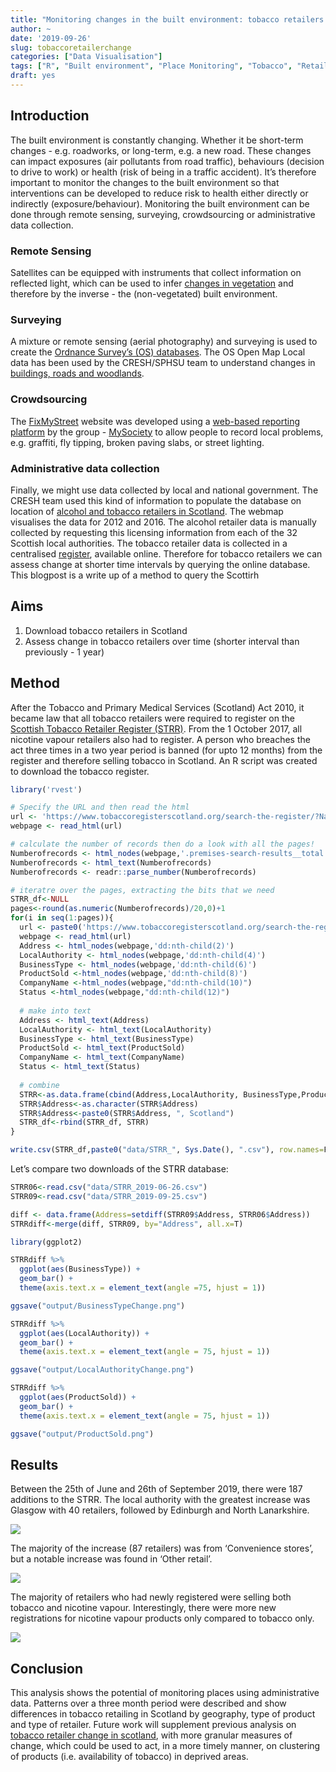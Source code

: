 ```yaml
---
title: "Monitoring changes in the built environment: tobacco retailers in Scotland"
author: ~
date: '2019-09-26'
slug: tobaccoretailerchange
categories: ["Data Visualisation"]
tags: ["R", "Built environment", "Place Monitoring", "Tobacco", "Retail"]
draft: yes
---
```


## Introduction
The built environment is constantly changing. Whether it be short-term changes - e.g. roadworks, or long-term, e.g. a new road. These changes can impact exposures (air pollutants from road traffic), behaviours (decision to drive to work) or health (risk of being in a traffic accident). It's therefore important to monitor the changes to the built environment so that interventions can be developed to reduce risk to health either directly or indirectly (exposure/behaviour). Monitoring the built environment can be done through remote sensing, surveying, crowdsourcing or administrative data collection. 

### Remote Sensing 
Satellites can be equipped with instruments that collect information on reflected light, which can be used to infer [changes in vegetation](https://www.markcherrie.net/post/gee/) and therefore by the inverse - the (non-vegetated) built environment. 

### Surveying
A mixture or remote sensing (aerial photography) and surveying is used to create the [Ordnance Survey's (OS) databases](https://www.ordnancesurvey.co.uk/about/what-we-do). The OS Open Map Local data has been used by the CRESH/SPHSU team to understand changes in [buildings, roads and woodlands](https://cresh.org.uk/2019/08/02/an-atlas-of-change-in-scotlands-built-environment-2016-17/). 

### Crowdsourcing
The [FixMyStreet](https://www.fixmystreet.com/) website was developed using a [web-based reporting platform](https://github.com/mysociety/fixmystreet) by the group - [MySociety](https://www.mysociety.org/) to allow people to record local problems, e.g. graffiti, fly tipping, broken paving slabs, or street lighting.

### Administrative data collection
Finally, we might use data collected by local and national government. The CRESH team used this kind of information to populate the database on location of [alcohol and tobacco retailers in Scotland](https://creshmap.com/shiny/alcoholtobacco/). The webmap visualises the data for 2012 and 2016. The alcohol retailer data is manually collected by requesting this licensing information from each of the 32 Scottish local authorities. The tobacco retailer data is collected in a centralised [register](https://www.tobaccoregisterscotland.org/), available online. Therefore for tobacco retailers we can assess change at shorter time intervals by querying the online database. This blogpost is a write up of a method to query the Scottirh 

## Aims
1. Download tobacco retailers in Scotland 
2. Assess change in tobacco retailers over time (shorter interval than previously - 1 year)

## Method
After the Tobacco and Primary Medical Services (Scotland) Act 2010, it became law that all tobacco retailers were required to register on the [Scottish Tobacco Retailer Register (STRR)](https://www.tobaccoregisterscotland.org/). From the 1 October 2017, all nicotine vapour retailers also had to register. A person who breaches the act three times in a two year period is banned (for upto 12 months) from the register and therefore selling tobacco in Scotland. An R script was created to download the tobacco register. 

```r

library('rvest')

# Specify the URL and then read the html
url <- 'https://www.tobaccoregisterscotland.org/search-the-register/?Name=&Postcode=&LocalAuthority=&BusinessType=&ProductType=&PremisesStatus='
webpage <- read_html(url)

# calculate the number of records then do a look with all the pages!
Numberofrecords <- html_nodes(webpage,'.premises-search-results__total')
Numberofrecords <- html_text(Numberofrecords)
Numberofrecords <- readr::parse_number(Numberofrecords)

# iteratre over the pages, extracting the bits that we need
STRR_df<-NULL
pages<-round(as.numeric(Numberofrecords)/20,0)+1
for(i in seq(1:pages)){
  url <- paste0('https://www.tobaccoregisterscotland.org/search-the-register/?Name=&Postcode=&LocalAuthority=&BusinessType=&ProductType=&PremisesStatus=&page=', i)
  webpage <- read_html(url)
  Address <- html_nodes(webpage,'dd:nth-child(2)')
  LocalAuthority <- html_nodes(webpage,'dd:nth-child(4)')
  BusinessType <- html_nodes(webpage,'dd:nth-child(6)')
  ProductSold <-html_nodes(webpage,'dd:nth-child(8)')
  CompanyName <-html_nodes(webpage,"dd:nth-child(10)")
  Status <-html_nodes(webpage,"dd:nth-child(12)")
  
  # make into text
  Address <- html_text(Address)
  LocalAuthority <- html_text(LocalAuthority)
  BusinessType <- html_text(BusinessType)
  ProductSold <- html_text(ProductSold)
  CompanyName <- html_text(CompanyName)
  Status <- html_text(Status)
  
  # combine
  STRR<-as.data.frame(cbind(Address,LocalAuthority, BusinessType,ProductSold, CompanyName,Status))
  STRR$Address<-as.character(STRR$Address)
  STRR$Address<-paste0(STRR$Address, ", Scotland")
  STRR_df<-rbind(STRR_df, STRR)
}

write.csv(STRR_df,paste0("data/STRR_", Sys.Date(), ".csv"), row.names=F)

```

Let's compare two downloads of the STRR database:

```r
STRR06<-read.csv("data/STRR_2019-06-26.csv")
STRR09<-read.csv("data/STRR_2019-09-25.csv")

diff <- data.frame(Address=setdiff(STRR09$Address, STRR06$Address))
STRRdiff<-merge(diff, STRR09, by="Address", all.x=T)

library(ggplot2)

STRRdiff %>%
  ggplot(aes(BusinessType)) +
  geom_bar() +
  theme(axis.text.x = element_text(angle =75, hjust = 1))

ggsave("output/BusinessTypeChange.png")

STRRdiff %>%
  ggplot(aes(LocalAuthority)) +
  geom_bar() +
  theme(axis.text.x = element_text(angle = 75, hjust = 1))

ggsave("output/LocalAuthorityChange.png")

STRRdiff %>%
  ggplot(aes(ProductSold)) +
  geom_bar() +
  theme(axis.text.x = element_text(angle = 75, hjust = 1))

ggsave("output/ProductSold.png")
```

## Results

Between the 25th of June and 26th of September 2019, there were 187 additions to the STRR. The local authority with the greatest increase was Glasgow with 40 retailers, followed by Edinburgh and North Lanarkshire.

![](img/SRTT_images/LocalAuthorityChange.png)

The majority of the increase (87 retailers) was from 'Convenience stores', but a notable increase was found in 'Other retail'. 

![](img/SRTT_images/BusinessTypeChange.png)

The majority of retailers who had newly registered were selling both tobacco and nicotine vapour. Interestingly, there were more new registrations for nicotine vapour products only compared to tobacco only. 

![](img/SRTT_images/ProductSold.png)

## Conclusion
This analysis shows the potential of monitoring places using administrative data. Patterns over a three month period were described and show differences in tobacco retailing in Scotland by geography, type of product and type of retailer. Future work will supplement previous analysis on [tobacco retailer change in scotland](https://tobaccocontrol.bmj.com/content/early/2019/01/28/tobaccocontrol-2018-054543.info), with more granular measures of change, which could be used to act, in a more timely manner, on clustering of products (i.e. availability of tobacco) in deprived areas. 



